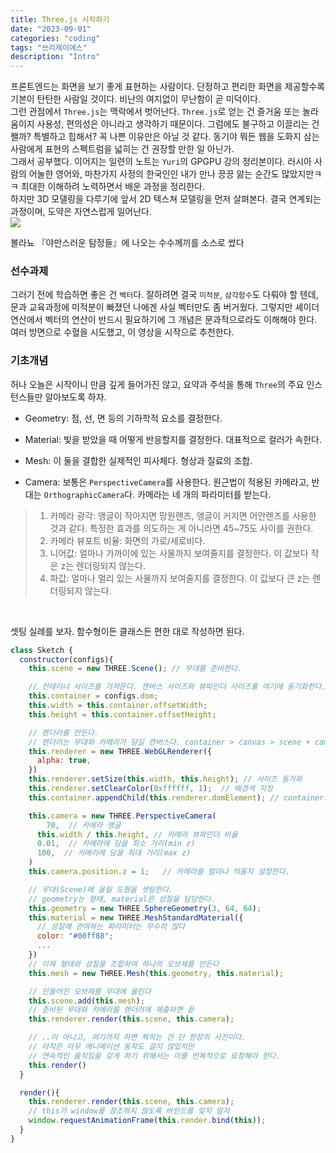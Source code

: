 ```yaml
---
title: Three.js 시작하기
date: "2023-09-01"
categories: "coding"
tags: "쓰리제이에스"
description: "Intro"
---
```


<HeadingNavigator />


프론트엔드는 화면을 보기 좋게 표현하는 사람이다. 단정하고 편리한 화면을 제공할수록 기본이 탄탄한 사람일 것이다. 비난의 여지없이 무난함이 곧 미덕이다. 
<br/>
그런 관점에서 `Three.js`는 맥락에서 벗어난다. `Three.js`로 얻는 건 즐거움 또는 놀라움이지 사용성, 편의성은 아니라고 생각하기 때문이다. 그럼에도 불구하고 이끌리는 건 왤까? 특별하고 힙해서? 꼭 나쁜 이유만은 아닐 것 같다. 동기야 뭐든 웹을 도화지 삼는 사람에게 표현의 스펙트럼을 넓히는 건 권장할 만한 일 아닌가.
<br/>
그래서 공부했다. 이어지는 일련의 노트는 `Yuri`의 GPGPU 강의 정리본이다. 러시아 사람의 어눌한 영어와, 마찬가지 사정의 한국인인 내가 만나 끙끙 앓는 순간도 많았지만ㅋㅋ 최대한 이해하려 노력하면서 배운 과정을 정리한다. 
<br/>
하지만 3D 모델링을 다루기에 앞서 2D 텍스쳐 모델링을 먼저 살펴본다. 결국 연계되는 과정이며, 도약은 자연스럽게 일어난다.   
<Img src='/images/2023/three/example.gif' />
<figcaption>볼라뇨 『야만스러운 탐정들』에 나오는 수수께끼를 소스로 썼다</figcaption>



### 선수과제
그러기 전에 학습하면 좋은 건 `벡터`다. 잘하려면 결국 `미적분`, `삼각함수`도 다뤄야 할 텐데, 문과 교육과정에 미적분이 빠졌던 나에겐 사실 벡터만도 좀 버거웠다. 그렇지만 셰이더 연산에서 벡터의 연산이 반드시 필요하기에 그 개념은 문과적으로라도 이해해야 한다. 여러 방면으로 수혈을 시도했고, 이 영상을 시작으로 추천한다<Lnk text='(링크)' href='https://youtu.be/ArgTeYVuJUo?si=kcGEPmgj0BGk-G1C' />.
<br/>


### 기초개념

허나 오늘은 시작이니 만큼 깊게 들어가진 않고, 요약과 주석을 통해 `Three`의 주요 인스턴스들만 알아보도록 하자.

- Geometry: 점, 선, 면 등의 기하학적 요소를 결정한다.
- Material: 빛을 받았을 때 어떻게 반응할지를 결정한다. 대표적으로 컬러가 속한다.
- Mesh: 이 둘을 결합한 실제적인 피사체다. 형상과 질료의 조합.

- Camera: 보통은 `PerspectiveCamera`를 사용한다. 원근법이 적용된 카메라고, 반대는 `OrthographicCamera`다. 카메라는 네 개의 파라미터를 받는다.
> 1. 카메라 광각: 앵글이 작아지면 망원렌즈, 앵글이 커지면 어안렌즈를 사용한 것과 같다. 특정한 효과를 의도하는 게 아니라면 45~75도 사이를 권한다.
> 2. 카메라 뷰포트 비율: 화면의 가로/세로비다.
> 3. 니어값: 얼마나 가까이에 있는 사물까지 보여줄지를 결정한다. 이 값보다 작은 z는 렌더링되지 않는다.
> 4. 파값: 얼마나 멀리 있는 사물까지 보여줄지를 결정한다. 이 값보다 큰 z는 렌더링되지 않는다.
   <br />

셋팅 실례를 보자. 함수형이든 클래스든 편한 대로 작성하면 된다.
```js sketch.js
class Sketch {
  constructor(configs){
    this.scene = new THREE.Scene(); // 무대를 준비한다.

    // 컨테이너 사이즈를 가져온다. 캔버스 사이즈와 뷰파인더 사이즈를 여기에 동기화한다.
    this.container = configs.dom;
    this.width = this.container.offsetWidth;
    this.height = this.container.offsetHeight;

    // 렌더러를 만든다.
    // 렌더러는 무대와 카메라가 담길 캔버스다. container > canvas > scene + camera
    this.renderer = new THREE.WebGLRenderer({
      alpha: true,
    })
    this.renderer.setSize(this.width, this.height); // 사이즈 동기화
    this.renderer.setClearColor(0xffffff, 1);  // 배경색 지정
    this.container.appendChild(this.renderer.domElement); // container의 child로 놓기

    this.camera = new THREE.PerspectiveCamera(
    	70,  // 카메라 앵글
      this.width / this.height, // 카메라 뷰파인더 비율
      0.01,  // 카메라에 담을 최소 거리(min z)
      100,  // 카메라에 담을 최대 거리(max z)
    )
    this.camera.position.z = 1;   // 카메라를 얼마나 띄울지 설정한다.

    // 무대(Scene)에 올릴 도형을 셋팅한다.
    // geometry는 형태, material은 성질을 담당한다.
    this.geometry = new THREE.SphereGeometry(3, 64, 64);
    this.material = new THREE.MeshStandardMaterial({
      // 성질에 관여하는 파라미터는 무수히 많다
      color: "#00ff88";
      ...
    })
    // 이제 형태와 성질을 조합하여 하나의 오브제를 만든다
    this.mesh = new THREE.Mesh(this.geometry, this.material);

    // 만들어진 오브제를 무대에 올린다
    this.scene.add(this.mesh);
    // 준비된 무대와 카메라를 렌더러에 제출하면 끝
    this.renderer.render(this.scene, this.camera);

    // ..이 아니고, 여기까지 하면 찍히는 건 단 한장의 사진이다.
    // 아직은 아무 애니메이션 동작도 걸지 않았지만
    // 연속적인 움직임을 갖게 하기 위해서는 이를 반복적으로 요청해야 한다.
    this.render()
  }

  render(){
    this.renderer.render(this.scene, this.camera);
    // this가 window를 참조하지 않도록 바인드를 잊지 말자
    window.requestAnimationFrame(this.render.bind(this));
  }
}
```